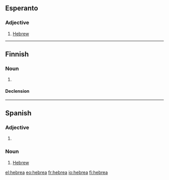 ==Esperanto==

===Adjective===
{{eo-adj}}

# [[Hebrew]]

----

==Finnish==

===Noun===
{{infl|fi|noun}}

# {{context|deprecated}} {{alternative spelling of|[[heprea]]}}

====Declension====
{{fi-decl-kulkija|hebre|nopl=1}}

----

==Spanish==

===Adjective===
{{es-adj|m=hebreo}}

# {{feminine of|lang=es|hebreo}}

===Noun===
{{es-noun-mf|m=hebreo}}

#[[Hebrew]]

[[el:hebrea]]
[[eo:hebrea]]
[[fr:hebrea]]
[[io:hebrea]]
[[fi:hebrea]]
